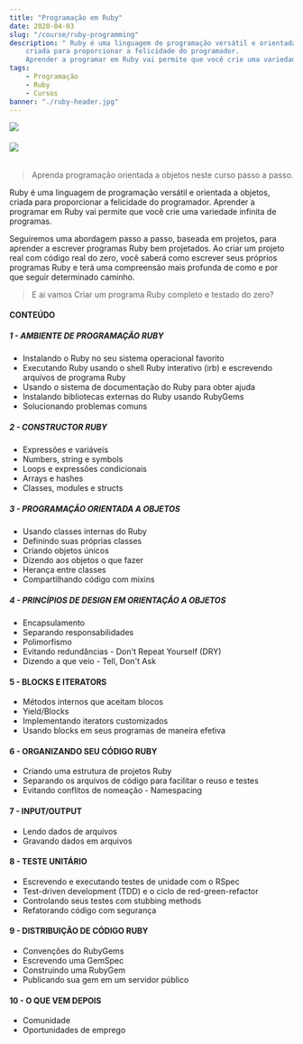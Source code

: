 ```yaml
---
title: "Programação em Ruby"
date: 2020-04-03
slug: "/course/ruby-programming"
description: " Ruby é uma linguagem de programação versátil e orientada a objetos, 
    criada para proporcionar a felicidade do programador. 
    Aprender a programar em Ruby vai permite que você crie uma variedade infinita de programas."
tags:
    - Programação
    - Ruby
    - Cursos
banner: "./ruby-header.jpg"
---
```


![](./ruby-header.jpg)

###### ![](https://img.shields.io/static/v1?label=build&message=passing&color=<COLOR>)

> Aprenda programação orientada a objetos neste curso passo a passo.

Ruby é uma linguagem de programação versátil e orientada a objetos, 
criada para proporcionar a felicidade do programador. 
Aprender a programar em Ruby vai permite que você crie uma variedade infinita de programas.

Seguiremos uma abordagem passo a passo, baseada em projetos, para aprender a escrever
programas Ruby bem projetados. 
Ao criar um projeto real com código real do zero, você saberá como escrever seus próprios programas Ruby 
e terá uma compreensão mais profunda de como e por que seguir determinado caminho.

> E ai vamos Criar um programa Ruby completo e testado do zero?

#### CONTEÚDO

##### 1 - AMBIENTE DE PROGRAMAÇÃO RUBY

- Instalando o Ruby no seu sistema operacional favorito
- Executando Ruby usando o shell Ruby interativo (irb) e escrevendo arquivos de programa Ruby
- Usando o sistema de documentação do Ruby para obter ajuda
- Instalando bibliotecas externas do Ruby usando RubyGems
- Solucionando problemas comuns

##### 2 - CONSTRUCTOR RUBY

- Expressões e variáveis
- Numbers, string e symbols
- Loops e expressões condicionais
- Arrays e hashes
- Classes, modules e structs

##### 3 - PROGRAMAÇÃO ORIENTADA A OBJETOS

- Usando classes internas do Ruby
- Definindo suas próprias classes
- Criando objetos únicos
- Dizendo aos objetos o que fazer
- Herança entre classes
- Compartilhando código com mixins

##### 4 - PRINCÍPIOS DE DESIGN EM ORIENTAÇÃO A OBJETOS

- Encapsulamento
- Separando responsabilidades
- Polimorfismo
- Evitando redundâncias - Don't Repeat Yourself (DRY)
- Dizendo a que veio - Tell, Don't Ask

#### 5 - BLOCKS E ITERATORS

- Métodos internos que aceitam blocos
- Yield/Blocks
- Implementando iterators customizados
- Usando blocks em seus programas de maneira efetiva

#### 6 - ORGANIZANDO SEU CÓDIGO RUBY

- Criando uma estrutura de projetos Ruby
- Separando os arquivos de código para facilitar o reuso e testes
- Evitando conflitos de nomeação - Namespacing

#### 7 - INPUT/OUTPUT

- Lendo dados de arquivos
- Gravando dados em arquivos

#### 8 - TESTE UNITÁRIO

- Escrevendo e executando testes de unidade com o RSpec
- Test-driven development (TDD) e o ciclo de red-green-refactor
- Controlando seus testes com stubbing methods
- Refatorando código com segurança

#### 9 - DISTRIBUIÇÃO DE CÓDIGO RUBY

- Convenções do RubyGems
- Escrevendo uma GemSpec
- Construindo uma RubyGem
- Publicando sua gem em um servidor público

#### 10 - O QUE VEM DEPOIS

- Comunidade
- Oportunidades de emprego